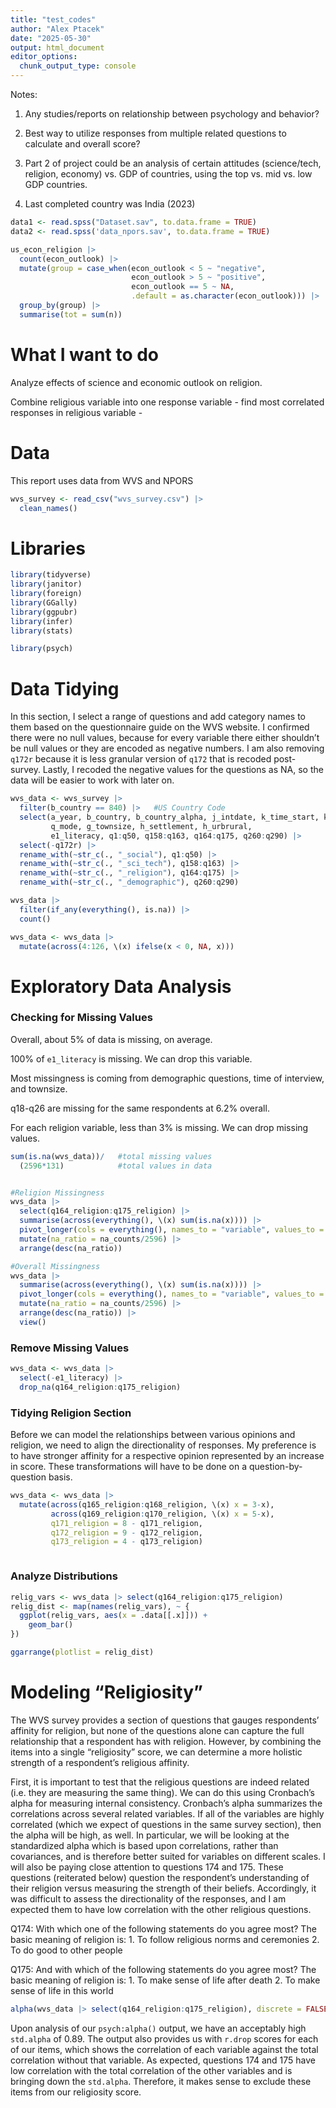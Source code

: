 ```yaml
---
title: "test_codes"
author: "Alex Ptacek"
date: "2025-05-30"
output: html_document
editor_options: 
  chunk_output_type: console
---
```


Notes:

1. Any studies/reports on relationship between psychology and behavior?

2. Best way to utilize responses from multiple related questions to calculate and overall score?

3. Part 2 of project could be an analysis of certain attitudes (science/tech, religion, economy) vs. GDP of countries, using the top vs. mid vs. low GDP countries.

4. Last completed country was India (2023)



```r
data1 <- read.spss("Dataset.sav", to.data.frame = TRUE)
data2 <- read.spss('data_npors.sav', to.data.frame = TRUE)

```

```r
us_econ_religion |> 
  count(econ_outlook) |> 
  mutate(group = case_when(econ_outlook < 5 ~ "negative",
                           econ_outlook > 5 ~ "positive",
                           econ_outlook == 5 ~ NA,
                           .default = as.character(econ_outlook))) |> 
  group_by(group) |> 
  summarise(tot = sum(n))
```

################################################################################

# What I want to do 

Analyze effects of science and economic outlook on religion.

Combine religious variable into one response variable
- find most correlated responses in religious variable
- 


# Data

This report uses data from WVS and NPORS

```r
wvs_survey <- read_csv("wvs_survey.csv") |> 
  clean_names()
```



# Libraries

```r
library(tidyverse)
library(janitor)
library(foreign)
library(GGally)
library(ggpubr)
library(infer)
library(stats)

library(psych)
```


# Data Tidying

In this section, I select a range of questions and add category names to them based on the questionnaire guide on the WVS website. I confirmed there were no null values, because for every variable there either shouldn't be null values or they are encoded as negative numbers. I am also removing `q172r` because it is less granular version of `q172` that is recoded post-survey. Lastly, I recoded the negative values for the questions as NA, so the data will be easier to work with later on.

```r
wvs_data <- wvs_survey |> 
  filter(b_country == 840) |>   #US Country Code
  select(a_year, b_country, b_country_alpha, j_intdate, k_time_start, k_time_end,
         q_mode, g_townsize, h_settlement, h_urbrural,
         e1_literacy, q1:q50, q158:q163, q164:q175, q260:q290) |> 
  select(-q172r) |> 
  rename_with(~str_c(., "_social"), q1:q50) |> 
  rename_with(~str_c(., "_sci_tech"), q158:q163) |>
  rename_with(~str_c(., "_religion"), q164:q175) |>
  rename_with(~str_c(., "_demographic"), q260:q290)

wvs_data |> 
  filter(if_any(everything(), is.na)) |> 
  count()

wvs_data <- wvs_data |> 
  mutate(across(4:126, \(x) ifelse(x < 0, NA, x)))

```


# Exploratory Data Analysis

### Checking for Missing Values

Overall, about 5% of data is missing, on average.

100% of `e1_literacy` is missing. We can drop this variable.

Most missingness is coming from demographic questions, time of interview, and townsize.

q18-q26 are missing for the same respondents at 6.2% overall.

For each religion variable, less than 3% is missing. We can drop missing values.

```r
sum(is.na(wvs_data))/   #total missing values
  (2596*131)            #total values in data


#Religion Missingness
wvs_data |> 
  select(q164_religion:q175_religion) |> 
  summarise(across(everything(), \(x) sum(is.na(x)))) |> 
  pivot_longer(cols = everything(), names_to = "variable", values_to = "na_counts") |> 
  mutate(na_ratio = na_counts/2596) |> 
  arrange(desc(na_ratio))

#Overall Missingness
wvs_data |> 
  summarise(across(everything(), \(x) sum(is.na(x)))) |> 
  pivot_longer(cols = everything(), names_to = "variable", values_to = "na_counts") |> 
  mutate(na_ratio = na_counts/2596) |> 
  arrange(desc(na_ratio)) |> 
  view()
```


### Remove Missing Values

```r
wvs_data <- wvs_data |> 
  select(-e1_literacy) |> 
  drop_na(q164_religion:q175_religion)
```



### Tidying Religion Section

Before we can model the relationships between various opinions and religion, we need to align the directionality of responses. My preference is to have stronger affinity for a respective opinion represented by an increase in score. These transformations will have to be done on a question-by-question basis.



```r
wvs_data <- wvs_data |> 
  mutate(across(q165_religion:q168_religion, \(x) x = 3-x),
         across(q169_religion:q170_religion, \(x) x = 5-x),
         q171_religion = 8 - q171_religion,
         q172_religion = 9 - q172_religion,
         q173_religion = 4 - q173_religion)



```


### Analyze Distributions

```r
relig_vars <- wvs_data |> select(q164_religion:q175_religion)
relig_dist <- map(names(relig_vars), ~ {
  ggplot(relig_vars, aes(x = .data[[.x]])) +
    geom_bar()
})

ggarrange(plotlist = relig_dist)
```



# Modeling "Religiosity"

The WVS survey provides a section of questions that gauges respondents' affinity for religion, but none of the questions alone can capture the full relationship that a respondent has with religion. However, by combining the items into a single "religiosity" score, we can determine a more holistic strength of a respondent's religious affinity.

First, it is important to test that the religious questions are indeed related (i.e. they are measuring the same thing). We can do this using Cronbach's alpha for measuring internal consistency. Cronbach's alpha summarizes the correlations across several related variables. If all of the variables are highly correlated (which we expect of questions in the same survey section), then the alpha will be high, as well. In particular, we will be looking at the standardized alpha which is based upon correlations, rather than covariances, and is therefore better suited for variables on different scales. I will also be paying close attention to questions 174 and 175. These questions (reiterated below) question the respondent's understanding of their religion versus measuring the strength of their beliefs. Accordingly, it was difficult to assess the directionality of the responses, and I am expected them to have low correlation with the other religious questions.

Q174: With which one of the following statements do you agree most? The basic meaning of religion is:
1. To follow religious norms and ceremonies 2. To do good to other people

Q175: And with which of the following statements do you agree most? The basic meaning of religion is:
1. To make sense of life after death 2. To make sense of life in this world 

```r
alpha(wvs_data |> select(q164_religion:q175_religion), discrete = FALSE)
```


Upon analysis of our `psych:alpha()` output, we have an acceptably high `std.alpha` of 0.89. The output also provides us with `r.drop` scores for each of our items, which shows the correlation of each variable against the total correlation without that variable. As expected, questions 174 and 175 have low correlation with the total correlation of the other variables and is bringing down the `std.alpha`. Therefore, it makes sense to exclude these items from our religiosity score.











































































































































































































































































